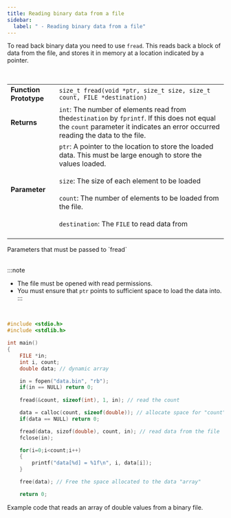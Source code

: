 ```yaml
---
title: Reading binary data from a file
sidebar:
  label: " - Reading binary data from a file"
---
```


To read back binary data you need to use `fread`. This reads back a block of data from the file, and stores it in memory at a location indicated by a pointer.


<br/>
<a id="TableFread"></a>

|   |   |
|---|---|
| **Function Prototype** | `size_t fread(void *ptr, size_t size, size_t count, FILE *destination)` |
| **Returns** | `int`: The number of elements read from the`destination` by `fprintf`. If this does not equal the `count` parameter it indicates an error occurred reading the data to the file. |
| **Parameter** | `ptr`: A pointer to the location to store the loaded data. This must be large enough to store the values loaded.<br/><br/>`size`: The size of each element to be loaded<br/><br/>`count`: The number of elements to be loaded from the file.<br/><br/>`destination`: The `FILE` to read data from<br/><br/>|

<div class="caption">Parameters that must be passed to `fread`</div><br/>

:::note
- The file must be opened with read permissions. 
- You must ensure that `ptr` points to sufficient space to load the data into.
:::

<br/>
<a id="ListingFread"></a>

```c
#include <stdio.h>
#include <stdlib.h>

int main() 
{
    FILE *in;
    int i, count;
    double data; // dynamic array

    in = fopen("data.bin", "rb");
    if(in == NULL) return 0;
    
    fread(&count, sizeof(int), 1, in); // read the count

    data = calloc(count, sizeof(double)); // allocate space for "count" doubles
    if(data == NULL) return 0;

    fread(data, sizof(double), count, in); // read data from the file
    fclose(in);

    for(i=0;i<count;i++) 
    {
        printf("data[%d] = %1f\n", i, data[i]);
    }

    free(data); // Free the space allocated to the data "array"

    return 0;
```
<div class="caption">Example code that reads an array of double values from a binary file.</div>